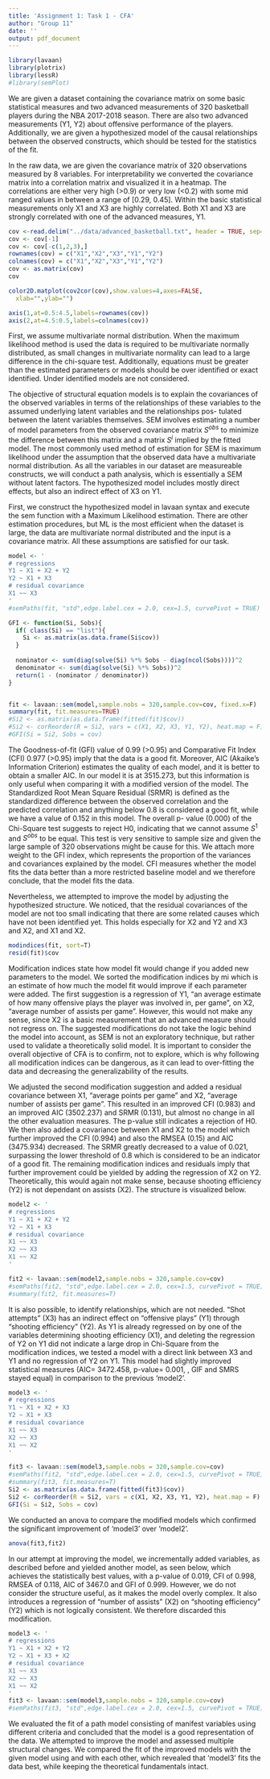 ```yaml
---
title: 'Assignment 1: Task 1 - CFA'
author: "Group 11"
date: ''
output: pdf_document 
---
```

\section{0. Load Libraries}

```r
library(lavaan)
library(plotrix)
library(lessR)
#library(semPlot)


```


\section{1. Problem Statement}
We are given a dataset containing the covariance  matrix  on  some  basic statistical measures and two advanced measurements of 320 basketball players during the NBA 2017-2018 season. There are also two advanced measurements (Y1, Y2) about offensive performance of the players. Additionally, we are given a hypothesized model of the causal relationships between the observed constructs, which should be tested for the statistics of the fit.


\section{2. Descriptive Statistics}
In the raw data, we are given the covariance matrix of 320 observations measured by 8 variables. For interpretability we converted the covariance matrix into a correlation matrix and visualized it in a heatmap. The correlations are either very high (>0.9) or very low (<0.2) with some mid ranged values in between a range of [0.29, 0.45]. Within the basic statistical measurements only X1 and X3 are highly correlated. Both X1 and X3 are strongly correlated with one of the advanced measures, Y1.


```r
cov <-read.delim("../data/advanced_basketball.txt", header = TRUE, sep="",dec = ".", skipNul = FALSE)
cov <- cov[-1]
cov <- cov[-c(1,2,3),]
rownames(cov) = c("X1","X2","X3","Y1","Y2")
colnames(cov) = c("X1","X2","X3","Y1","Y2")
cov <- as.matrix(cov)
cov

color2D.matplot(cov2cor(cov),show.values=4,axes=FALSE,
  xlab="",ylab="")

axis(1,at=0.5:4.5,labels=rownames(cov))
axis(2,at=4.5:0.5,labels=colnames(cov))

```


\section{3. Assumptions}
First, we assume multivariate normal distribution. When the maximum likelihood method is used the data is required to be multivariate normally distributed, as small changes in multivariate normality can lead to a large difference in the chi-square test.
Additionally, equations must be greater than the estimated parameters or models should be over identified or exact identified. Under identified models are not considered.  


\section{4. Method}
The objective of structural equation models is to explain the covariances of the observed variables in terms of the relationships of these variables to the assumed underlying latent variables and the relationships pos-
tulated between the latent variables themselves. SEM involves estimating a number of model parameters from the observed covariance matrix $S^{obs}$ to minimize the difference between this matrix and a matrix $S^i$ implied by the fitted model. The most commonly used method of estimation for SEM is maximum likelihood under the assumption that the observed data have a multivariate normal distribution. As all the variables in our dataset are measureable constructs, we will conduct a path analysis, which is essentially a SEM without latent factors. The hypothesized model includes mostly direct effects, but also an indirect effect of X3 on Y1.

First, we construct the hypothesized model in lavaan syntax and execute the sem function with a Maximum Likelihood estimation. There are other estimation procedures, but ML is the most efficient when the dataset is large, the data are multivariate normal distributed and the input is a covariance matrix. All these assumptions are satisfied for our task.

```r
model <- '
# regressions
Y1 ~ X1 + X2 + Y2
Y2 ~ X1 + X3
# residual covariance
X1 ~~ X3 
'
#semPaths(fit, "std",edge.label.cex = 2.0, cex=1.5, curvePivot = TRUE)

GFI <- function(Si, Sobs){
  if( class(Si) == "list"){
    Si <- as.matrix(as.data.frame(Si$cov))
  }
  
  nominator <- sum(diag(solve(Si) %*% Sobs - diag(ncol(Sobs))))^2
  denominator <- sum(diag(solve(Si) %*% Sobs))^2
  return(1 - (nominator / denominator))
}


fit <- lavaan::sem(model,sample.nobs = 320,sample.cov=cov, fixed.x=F)
summary(fit, fit.measures=TRUE)
#Si2 <- as.matrix(as.data.frame(fitted(fit)$cov))
#Si2 <- corReorder(R = Si2, vars = c(X1, X2, X3, Y1, Y2), heat.map = F)
#GFI(Si = Si2, Sobs = cov)


```






\section{5. Interpretation}

The Goodness-of-fit (GFI) value of 0.99 (>0.95) and Comparative Fit Index (CFI) 0.977 (>0.95)  imply that the data is a good fit. Moreover, AIC (Akaike's Information Criterion) estimates the quality of each model, and it is better to obtain a smaller AIC. In our model it is at 3515.273, but this information is only useful when comparing it with a modified version of the model. The Standardized Root Mean Square Residual (SRMR) is defined as the standardized difference between the observed correlation and the predicted correlation and anything below 0.8 is considered a good fit, while we have a value of 0.152 in this model. 
The overall p- value (0.000) of the Chi-Square test suggests to reject H0, indicating that we cannot assume $S^1$ and $S^{obs}$ to be equal. This test is very sensitive to sample size and given the large sample of 320 observations might be cause for this. We attach more weight to the GFI index, which represents the proportion of the variances and covariances explained by the model. CFI measures whether the model fits the data better than a more restricted baseline model and we therefore conclude, that the model fits the data. 

Nevertheless, we attempted to improve the model by adjusting the hypothesized structure. We noticed, that the residual covariances of the model are not too small indicating that there are some related causes which have not been identified yet. This holds especially for X2 and Y2 and X3 and X2, and X1 and X2.


```r
modindices(fit, sort=T)
resid(fit)$cov
```

Modification indices state how model fit would change if you added new parameters to the model. We sorted the modification indices by mi which is an estimate of how much the model fit would improve if each parameter were added. 
The first suggestion is a regression of Y1, "an average estimate of how many offensive plays the player was involved in, per game", on X2, "average number of assists per game". However, this would not make any sense, since X2 is a basic measurement that an advanced measure should not regress on. The suggested modifications do not take the logic behind the model into account, as SEM is not an exploratory technique, but rather used to validate a theoretically solid model. It is important to consider the overall objective of CFA is to confirm, not to explore, which is why following all modification indices can be dangerous, as it can lead to over-fitting the data and decreasing the generalizability of the results.

We adjusted the second modification suggestion and added a residual covariance between X1, "average points per
game" and X2, "average number of assists per game". 
This resulted in an improved CFI (0.983) and an improved AIC (3502.237) and SRMR (0.131), but almost no change in all the other evaluation measures. The p-value still indicates a rejection of H0. 
We then also added a covariance between X1 and X2 to the model which further improved the CFI (0.994) and also the RMSEA (0.15) and AIC (3475.934) decreased. The SRMR greatly decreased to a value of 0.021, surpassing the lower threshold of 0.8 which is considered to be an indicator of a good fit.
The remaining modification indices and residuals imply that further improvement could be yielded by adding the regression of X2 on Y2. Theoretically, this would again not make sense, because shooting efficiency (Y2) is not dependant on assists (X2). The structure is visualized below.


```r
model2 <- '
# regressions
Y1 ~ X1 + X2 + Y2
Y2 ~ X1 + X3
# residual covariance
X1 ~~ X3
X2 ~~ X3
X1 ~~ X2
'

fit2 <- lavaan::sem(model2,sample.nobs = 320,sample.cov=cov)
#semPaths(fit2, "std",edge.label.cex = 2.0, cex=1.5, curvePivot = TRUE)
#summary(fit2, fit.measures=T)
```
It is also possible, to identify relationships, which are not needed. "Shot attempts" (X3) has an indirect effect on "offensive plays" (Y1) through "shooting efficiency" (Y2). As Y1 is already regressed on by one of the variables determining shooting efficiency (X1), and deleting the regression of Y2 on Y1 did not indicate a large drop in Chi-Square from the modification indices, we tested a model with a direct link between X3 and Y1 and no regression of Y2 on Y1. This model had slightly improved statistical measures (AIC= 3472.458, p-value= 0.001,  , GIF and SMRS stayed equal) in comparison to the previous 'model2'.  

```r
model3 <- '
# regressions
Y1 ~ X1 + X2 + X3
Y2 ~ X1 + X3 
# residual covariance
X1 ~~ X3
X2 ~~ X3
X1 ~~ X2
'

fit3 <- lavaan::sem(model3,sample.nobs = 320,sample.cov=cov)
#semPaths(fit2, "std",edge.label.cex = 2.0, cex=1.5, curvePivot = TRUE)
#summary(fit3, fit.measures=T)
Si2 <- as.matrix(as.data.frame(fitted(fit3)$cov))
Si2 <- corReorder(R = Si2, vars = c(X1, X2, X3, Y1, Y2), heat.map = F)
GFI(Si = Si2, Sobs = cov)

```


We conducted an anova to compare the modified models which confirmed the significant improvement of 'model3' over 'model2'.

```r
anova(fit3,fit2)
```



\section{6. Alternatives}

In our attempt at improving the model, we incrementally added variables, as described before and yielded another model, as seen below, which achieves the statistically best values, with a p-value of 0.019, CFI of 0.998, RMSEA of 0.118, AIC of 3467.0 and GFI of 0.999. However, we do not consider the structure useful, as it makes the model overly complex. It also introduces a regression of "number of assists" (X2) on "shooting efficiency" (Y2) which is not logically consistent. We therefore discarded this modification.

```r

model3 <- '
# regressions
Y1 ~ X1 + X2 + Y2 
Y2 ~ X1 + X3 + X2
# residual covariance
X1 ~~ X3
X2 ~~ X3
X1 ~~ X2
'
fit3 <- lavaan::sem(model3,sample.nobs = 320,sample.cov=cov)
#semPaths(fit3, "std",edge.label.cex = 2.0, cex=1.5, curvePivot = TRUE)

```


\section{Conclusion}
We evaluated the fit of a path model consisting of manifest variables using different criteria and concluded that the model is a good representation of the data. We attempted to improve the model and assessed multiple structural changes. 
We compared the fit of the improved models with the given model using and with each other, which revealed that 'model3' fits the data best, while keeping the theoretical fundamentals intact.  


